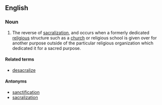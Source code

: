 ==English==

===Noun===
{{en-noun|desacralizations}}

# {{religion}} The reverse of [[sacralization]], and occurs when a formerly dedicated [[religious]] structure such as a [[church]] or religious school is given over for another purpose outside of the particular religious organization which dedicated it for a sacred purpose.

====Related terms====
*[[desacralize]]

====Antonyms====
* [[sanctification]]
* [[sacralization]]